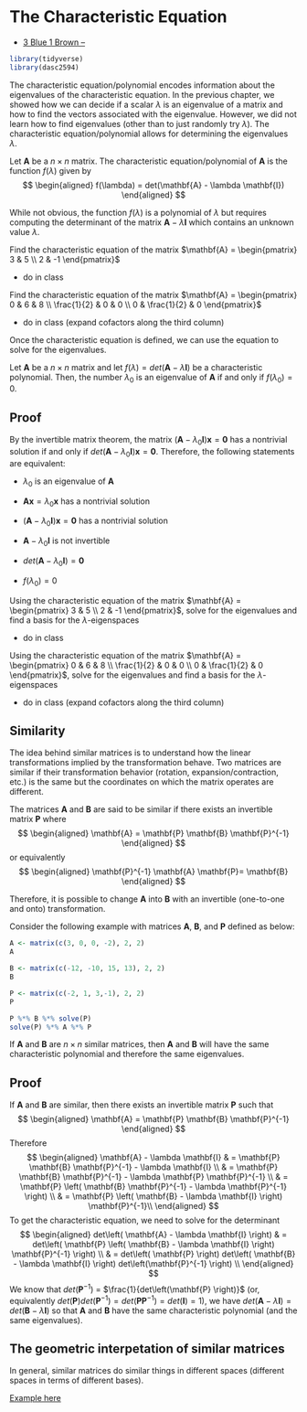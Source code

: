# The Characteristic Equation


- [3 Blue 1 Brown -- ](https://www.3blue1brown.com/lessons/quick-eigen)


```r
library(tidyverse)
library(dasc2594)
```

The characteristic equation/polynomial encodes information about the eigenvalues of the characteristic equation. In the previous chapter, we showed how we can decide if a scalar $\lambda$ is an eigenvalue of a matrix and how to find the vectors associated with the eigenvalue. However, we did not learn how to find eigenvalues (other than to just randomly try $\lambda$). The characteristic equation/polynomial allows for determining the eigenvalues $\lambda$.

::: {#def-}
Let $\mathbf{A}$ be a $n \times n$ matrix. The characteristic equation/polynomial of $\mathbf{A}$ is the function $f(\lambda)$ given by 
$$
\begin{aligned}
f(\lambda) = det(\mathbf{A} - \lambda \mathbf{I})
\end{aligned}
$$
:::

While not obvious, the function $f(\lambda)$ is a polynomial of $\lambda$ but requires computing the determinant of the matrix $\mathbf{A} - \lambda \mathbf{I}$ which contains an unknown value $\lambda$.


::: {#exm-}

Find the characteristic equation of the matrix $\mathbf{A} = \begin{pmatrix} 3 & 5 \\ 2 & -1 \end{pmatrix}$

* do in class
:::


::: {#exm-}

Find the characteristic equation of the matrix $\mathbf{A} = \begin{pmatrix} 0 & 6 & 8 \\ \frac{1}{2} & 0 & 0 \\ 0 & \frac{1}{2} & 0 \end{pmatrix}$

* do in class (expand cofactors along the third column)
:::

Once the characteristic equation is defined, we can use the equation to solve for the eigenvalues.

:::{#thm-}
Let $\mathbf{A}$ be a $n \times n$ matrix and let $f(\lambda) = det(\mathbf{A} - \lambda \mathbf{I})$ be a characteristic polynomial. Then, the number $\lambda_0$ is an eigenvalue of $\mathbf{A}$ if and only if $f(\lambda_0) = 0$.
:::


::: {.callout-tip icon=false collapse="true" appearance="simple"} 
## Proof

By the invertible matrix theorem, the matrix $(\mathbf{A} - \lambda_0 \mathbf{I}) \mathbf{x} = \mathbf{0}$ has a nontrivial solution if and only if $det(\mathbf{A} - \lambda_0 \mathbf{I}) \mathbf{x} = \mathbf{0}$. Therefore, the following statements are equivalent:

* $\lambda_0$ is an eigenvalue of $\mathbf{A}$ 

* $\mathbf{A} \mathbf{x} = \lambda_0 \mathbf{x}$ has a nontrivial solution

* $(\mathbf{A} - \lambda_0 \mathbf{I}) \mathbf{x} = \mathbf{0}$ has a nontrivial solution

* $\mathbf{A} - \lambda_0 \mathbf{I}$ is not invertible

* $det(\mathbf{A} - \lambda_0 \mathbf{I}) = \mathbf{0}$

* $f(\lambda_0) = 0$
:::

::: {#exm-}

Using the characteristic equation of the matrix $\mathbf{A} = \begin{pmatrix} 3 & 5 \\ 2 & -1 \end{pmatrix}$, solve for the eigenvalues and find a basis for the $\lambda$-eigenspaces

* do in class
:::


::: {#exm-}

Using the characteristic equation of the matrix $\mathbf{A} = \begin{pmatrix} 0 & 6 & 8 \\ \frac{1}{2} & 0 & 0 \\ 0 & \frac{1}{2} & 0 \end{pmatrix}$, solve for the eigenvalues and find a basis for the $\lambda$-eigenspaces

* do in class (expand cofactors along the third column)
:::


## Similarity

The idea behind similar matrices is to understand how the linear transformations implied by the transformation behave. Two matrices are similar if their transformation behavior (rotation, expansion/contraction, etc.) is the same but the coordinates on which the matrix operates are different. 



::: {#def-}
The matrices $\mathbf{A}$ and $\mathbf{B}$ are said to be similar if there exists an invertible matrix $\mathbf{P}$ where 
$$
\begin{aligned}
\mathbf{A} = \mathbf{P} \mathbf{B} \mathbf{P}^{-1}
\end{aligned}
$$
or equivalently
$$
\begin{aligned}
\mathbf{P}^{-1} \mathbf{A} \mathbf{P}=  \mathbf{B} 
\end{aligned}
$$
:::

Therefore, it is possible to change $\mathbf{A}$ into $\mathbf{B}$ with an invertible (one-to-one and onto) transformation. 

::: {#exm-}
Consider the following example with matrices $\mathbf{A}$, $\mathbf{B}$, and $\mathbf{P}$ defined as below:
```r
A <- matrix(c(3, 0, 0, -2), 2, 2)
A

B <- matrix(c(-12, -10, 15, 13), 2, 2)
B

P <- matrix(c(-2, 1, 3,-1), 2, 2)
P

P %*% B %*% solve(P)
solve(P) %*% A %*% P
```
:::

:::{#thm-}
If $\mathbf{A}$ and $\mathbf{B}$ are $n \times n$ similar matrices, then $\mathbf{A}$ and $\mathbf{B}$ will have the same characteristic polynomial and therefore the same eigenvalues.
:::


::: {.callout-tip icon=false collapse="true" appearance="simple"} 
## Proof

If $\mathbf{A}$ and $\mathbf{B}$ are similar, then there exists an invertible matrix $\mathbf{P}$ such that
$$
\begin{aligned}
\mathbf{A} = \mathbf{P} \mathbf{B} \mathbf{P}^{-1}
\end{aligned}
$$
Therefore
$$
\begin{aligned}
\mathbf{A}  - \lambda \mathbf{I} & = \mathbf{P} \mathbf{B} \mathbf{P}^{-1} - \lambda \mathbf{I} \\
& = \mathbf{P} \mathbf{B} \mathbf{P}^{-1} - \lambda \mathbf{P} \mathbf{P}^{-1} \\
& =  \mathbf{P} \left( \mathbf{B} \mathbf{P}^{-1} - \lambda \mathbf{P}^{-1} \right) \\
& =  \mathbf{P} \left( \mathbf{B} - \lambda \mathbf{I} \right) \mathbf{P}^{-1}\\
\end{aligned}
$$
To get the characteristic equation, we need to solve for the determinant 
$$
\begin{aligned}
det\left( \mathbf{A}  - \lambda \mathbf{I} \right) & = det\left( \mathbf{P} \left( \mathbf{B} - \lambda \mathbf{I} \right) \mathbf{P}^{-1} \right) \\
& = det\left( \mathbf{P} \right)  det\left( \mathbf{B} - \lambda \mathbf{I} \right) det\left(\mathbf{P}^{-1} \right) \\
\end{aligned}
$$
We know that $det\left(\mathbf{P}^{-1} \right)$ = $\frac{1}{det\left(\mathbf{P} \right)}$ (or, equivalently $det\left(\mathbf{P} \right) det\left(\mathbf{P}^{-1} \right) = det\left(\mathbf{P} \mathbf{P}^{-1} \right) = det(\mathbf{I}) = 1$), we have $det\left( \mathbf{A}  - \lambda \mathbf{I} \right) = det\left( \mathbf{B} - \lambda \mathbf{I} \right)$ so that $\mathbf{A}$ and $\mathbf{B}$ have the same characteristic polynomial (and the same eigenvalues).
:::


## The geometric interpetation of similar matrices

In general, similar matrices do similar things in different spaces (different spaces in terms of different bases).

[Example here](https://textbooks.math.gatech.edu/ila/similarity.html)






